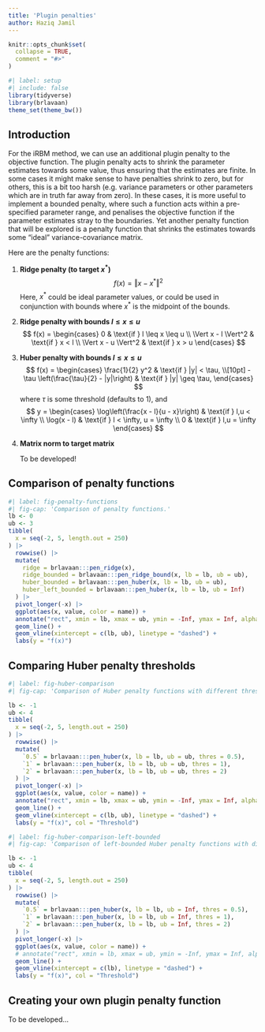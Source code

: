 ```yaml
---
title: 'Plugin penalties'
author: Haziq Jamil
---
```


```r
knitr::opts_chunk$set(
  collapse = TRUE,
  comment = "#>"
)
```

```r
#| label: setup
#| include: false
library(tidyverse)
library(brlavaan)
theme_set(theme_bw())
```

## Introduction

For the iRBM method, we can use an additional plugin penalty to the objective function. 
The plugin penalty acts to shrink the parameter estimates towards some value, thus ensuring that the estimates are finite.
In some cases it might make sense to have penalties shrink to zero, but for others, this is a bit too harsh (e.g. variance parameters or other parameters which are in truth far away from zero).
In these cases, it is more useful to implement a bounded penalty, where such a function acts within a pre-specified parameter range, and penalises the objective function if the parameter estimates stray to the boundaries.
Yet another penalty function that will be explored is a penalty function that shrinks the estimates towards some "ideal" variance-covariance matrix.

Here are the penalty functions:

1. **Ridge penalty (to target $x^*$)**
$$
f(x) = \Vert x - x^* \Vert^2
$$
   Here, $x^*$ could be ideal parameter values, or could be used in conjunction with bounds where $x^*$ is the midpoint of the bounds.

2. **Ridge penalty with bounds $l \leq x \leq u$**
$$
f(x) = \begin{cases}
0 & \text{if } l \leq x \leq u \\
\Vert x - l \Vert^2 & \text{if } x < l \\
\Vert x - u \Vert^2 & \text{if } x > u
\end{cases}
$$

3. **Huber penalty with bounds $l \leq x \leq u$**
$$
f(x) =  \begin{cases} 
\frac{1}{2} y^2 & \text{if } |y| < \tau, \\[10pt]
-\tau \left(\frac{\tau}{2} - |y|\right) & \text{if } |y| \geq \tau,
\end{cases}
$$
where $\tau$ is some threshold (defaults to 1), and 
$$
y =
\begin{cases} 
\log\left(\frac{x - l}{u - x}\right) & \text{if } l,u < \infty \\
\log(x - l) & \text{if } l < \infty, u = \infty \\
0 & \text{if } l,u = \infty
\end{cases}
$$

4. **Matrix norm to target matrix**
   
   To be developed!


## Comparison of penalty functions

```r
#| label: fig-penalty-functions
#| fig-cap: 'Comparison of penalty functions.'
lb <- 0
ub <- 3
tibble(
  x = seq(-2, 5, length.out = 250)
) |>
  rowwise() |>
  mutate(
    ridge = brlavaan:::pen_ridge(x),
    ridge_bounded = brlavaan:::pen_ridge_bound(x, lb = lb, ub = ub),
    huber_bounded = brlavaan:::pen_huber(x, lb = lb, ub = ub),
    huber_left_bounded = brlavaan:::pen_huber(x, lb = lb, ub = Inf)
  ) |> 
  pivot_longer(-x) |>
  ggplot(aes(x, value, color = name)) +
  annotate("rect", xmin = lb, xmax = ub, ymin = -Inf, ymax = Inf, alpha = 0.2) +
  geom_line() +
  geom_vline(xintercept = c(lb, ub), linetype = "dashed") +
  labs(y = "f(x)")
```

## Comparing Huber penalty thresholds

```r
#| label: fig-huber-comparison
#| fig-cap: 'Comparison of Huber penalty functions with different thresholds.'

lb <- -1
ub <- 4
tibble(
  x = seq(-2, 5, length.out = 250)
) |>
  rowwise() |>
  mutate(
    `0.5` = brlavaan:::pen_huber(x, lb = lb, ub = ub, thres = 0.5),
    `1` = brlavaan:::pen_huber(x, lb = lb, ub = ub, thres = 1),
    `2` = brlavaan:::pen_huber(x, lb = lb, ub = ub, thres = 2)
  ) |> 
  pivot_longer(-x) |>
  ggplot(aes(x, value, color = name)) +
  annotate("rect", xmin = lb, xmax = ub, ymin = -Inf, ymax = Inf, alpha = 0.2) +
  geom_line() +
  geom_vline(xintercept = c(lb, ub), linetype = "dashed") +
  labs(y = "f(x)", col = "Threshold")
```


```r
#| label: fig-huber-comparison-left-bounded
#| fig-cap: 'Comparison of left-bounded Huber penalty functions with different thresholds.'

lb <- -1
ub <- 4
tibble(
  x = seq(-2, 5, length.out = 250)
) |>
  rowwise() |>
  mutate(
    `0.5` = brlavaan:::pen_huber(x, lb = lb, ub = Inf, thres = 0.5),
    `1` = brlavaan:::pen_huber(x, lb = lb, ub = Inf, thres = 1),
    `2` = brlavaan:::pen_huber(x, lb = lb, ub = Inf, thres = 2)
  ) |> 
  pivot_longer(-x) |>
  ggplot(aes(x, value, color = name)) +
  # annotate("rect", xmin = lb, xmax = ub, ymin = -Inf, ymax = Inf, alpha = 0.2) +
  geom_line() +
  geom_vline(xintercept = c(lb), linetype = "dashed") +
  labs(y = "f(x)", col = "Threshold")
```

## Creating your own plugin penalty function

To be developed...
